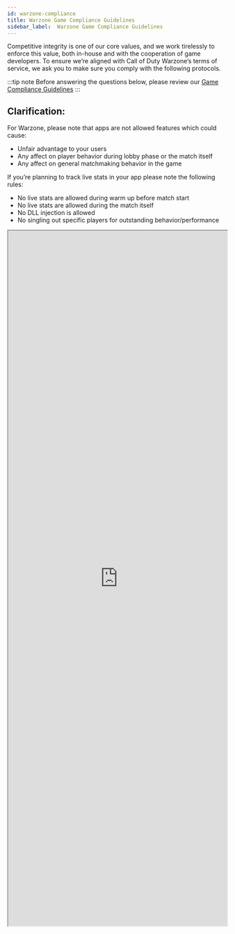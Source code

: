 ```yaml
---
id: warzone-compliance
title: Warzone Game Compliance Guidelines
sidebar_label:  Warzone Game Compliance Guidelines
---
```


<GameInfo gameID={21626} showCompliance={false} showDocs={true}/>

Competitive integrity is one of our core values, and we work tirelessly to enforce this value, both in-house and with the cooperation of game developers.
To ensure we’re aligned with Call of Duty Warzone’s terms of service, we ask you to make sure you comply with the following protocols.

:::tip note
Before answering the questions below, please review our [Game Compliance Guidelines](https://overwolf.github.io/docs/start/game-compliance-guiding-principles)
:::

## Clarification:
For Warzone,  please note that apps are not allowed features which could cause:
* Unfair advantage to your users
* Any affect on player behavior during lobby phase or the match itself
* Any affect on general matchmaking behavior in the game

If you’re planning to track live stats in your app please note the following rules:
* No live stats are allowed during warm up before match start
* No live stats are allowed during the match itself
* No DLL injection is allowed
* No singling out specific players for outstanding behavior/performance

<iframe src="https://forms.monday.com/forms/embed/22a901e0adfeec67dbde029b3552d21e" width="100%" height="1600px"> </iframe>

